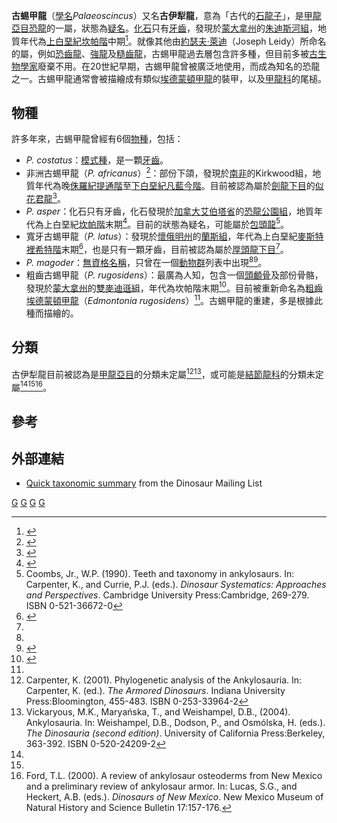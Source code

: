 {{Automatic Taxobox
| taxon = Palaeoscincus
| fossil_range = [[上白堊紀|上白堊紀]]
| image = Palaeoscincus costatus.jpg
| image_width = 250px
| image_caption = 古蜴甲龍[[模式種|模式種]]的牙齒
| authority = [[約瑟夫·萊迪|Leidy]], 1856
| type_species = '''古蜴甲龍<br>''Palaeoscincus costatus'''''
|type_species_authority = [[約瑟夫·萊迪|Leidy]], 1856
}}

'''古蜴甲龍'''（[[學名|學名]]''Palaeoscincus''）又名'''古伊犁龍'''，意為「古代的[[石龍子|石龍子]]」，是[[甲龍亞目|甲龍亞目]][[恐龍|恐龍]]的一屬，狀態為[[疑名|疑名]]。[[化石|化石]]只有[[牙齒|牙齒]]，發現於[[蒙大拿州|蒙大拿州]]的[[朱迪斯河組|朱迪斯河組]]，地質年代為[[上白堊紀|上白堊紀]][[坎帕階|坎帕階]]中期<ref name ="JL56">{{cite journal | last1 = Leidy | first1 = J. | year = 1856 | title = Notice of remains of extinct reptiles and fishes, discovered by Dr. F. V. Hayden in the Bad Lands of the Judith River, Nebraska Territories | url = | journal = Proceedings of the Academy of Natural Science Philadelphia | volume = 8 | issue = | pages = 72–73 }}</ref>。就像其他由[[約瑟夫·萊迪|約瑟夫·萊迪]]（Joseph Leidy）所命名的屬，例如[[恐齒龍|恐齒龍]]、[[強龍|強龍]]及[[糙齒龍|糙齒龍]]，古蜴甲龍過去層包含許多種，但目前多被[[古生物學家|古生物學家]]廢棄不用。在20世紀早期，古蜴甲龍曾被廣泛地使用，而成為知名的恐龍之一。古蜴甲龍通常會被描繪成有類似[[埃德蒙頓甲龍|埃德蒙頓甲龍]]的裝甲，以及[[甲龍科|甲龍科]]的尾槌。

==物種==
許多年來，古蜴甲龍曾經有6個[[物種|物種]]，包括：

*''P. costatus''：[[模式種|模式種]]，是一顆[[牙齒|牙齒]]。
*非洲古蜴甲龍（''P. africanus''）<ref name="RB12">{{cite journal | doi = 10.1080/00359191009519357 | last1 = Broom | first1 = R. | year = 1912 | title = Observations on some specimens of South African fossil reptiles preserved in the British Museum | url = | journal = Transactions of the Royal Society of South Africa | volume = 2 | issue = | pages = 19–25 }}</ref>：部份下頜，發現於[[南非|南非]]的Kirkwood組，地質年代為晚[[侏羅紀|侏羅紀]][[提通階|提通階]]至[[下白堊紀|下白堊紀]][[凡藍今階|凡藍今階]]。目前被認為屬於[[劍龍下目|劍龍下目]]的[[似花君龍|似花君龍]]<ref name="WC78">{{cite journal | last1 = Coombs | first1 = Jr. | year = 1978 | title = The families of the ornithischian dinosaur order Ankylosauria | url = http://palaeontology.palass-pubs.org/pdf/Vol%2021/Pages%20143-170.pdf | journal = Palaeontology | volume = 21 | issue = 1 | pages = 143–170 | access-date = 2012-07-13 | archive-date = 2013-11-11 | archive-url = https://web.archive.org/web/20131111154605/http://palaeontology.palass-pubs.org/pdf/Vol%2021/Pages%20143-170.pdf | dead-url = no }}</ref>。
*''P. asper''：化石只有牙齒，化石發現於[[加拿大|加拿大]][[艾伯塔省|艾伯塔省]]的[[恐龍公園組|恐龍公園組]]，地質年代為上白堊紀[[坎帕階|坎帕階]]末期<ref name="LL02">{{cite journal | last1 = Lambe | first1 = L.M. | year = 1902 | title = On Vertebrata of the mid-Cretaceous of the Northwest Territory. 2. New genera and species from the Belly River Series (mid-Cretaceous) | url = | journal = Contributions to Canadian Paleontology | volume = 3 | issue = | pages = 25–81 }}</ref>。目前的狀態為疑名，可能屬於[[包頭龍|包頭龍]]<ref name="WC90">Coombs, Jr., W.P. (1990). Teeth and taxonomy in ankylosaurs. In: Carpenter, K., and Currie, P.J. (eds.). ''Dinosaur Systematics: Approaches and Perspectives''. Cambridge University Press:Cambridge, 269-279.  ISBN 0-521-36672-0</ref>。
*寬牙古蜴甲龍（''P. latus''）：發現於[[懷俄明州|懷俄明州]]的[[蘭斯組|蘭斯組]]，年代為上白堊紀[[麥斯特裡希特階|麥斯特裡希特階]]末期<ref name="OCM92">{{cite journal | last1 = Marsh | first1 = O.C. | year = 1892 | title = Notes on Mesozoic vertebrate fossils | url =https://archive.org/details/sim_american-journal-of-science_1892-08_44_260/page/171| journal = American Journal of Science | volume = 44 | issue = | pages = 171–176 }}</ref>，也是只有一顆牙齒，目前被認為屬於[[厚頭龍下目|厚頭龍下目]]<ref name="WC90"/>。
*''P. magoder''：[[無資格名稱|無資格名稱]]，只曾在一個[[動物群|動物群]]列表中出現<ref name="WC90"/><ref name="H14">{{cite journal | doi = 10.1007/BF01496485 | last1 = Henning | first1 = C.L. | year = 1914 | title = Ueber neuer Saurierfunde aus Kanada und deren geologische Position | url = | journal = Naturwissenschaften | volume = 2 | issue = 31| pages = 769–776 }}</ref>。
*粗齒古蜴甲龍（''P. rugosidens''）：最廣為人知，包含一個[[頭顱骨|頭顱骨]]及部份骨骼，發現於[[蒙大拿州|蒙大拿州]]的[[雙麥迪遜組|雙麥迪遜組]]，年代為坎帕階末期<ref name="CWG30">{{cite journal | last1 = Gilmore | first1 = C.W. | year = 1930 | title = On dinosaurian reptiles from the Two Medicine Formation of Montana | url =https://archive.org/details/sim_united-states-national-museum-proceedings_1930-1931_77_2824-2843/page/1| journal = United States National Museum, Proceedings | volume = 77 | issue = | pages = 1–39 }}</ref>。目前被重新命名為[[埃德蒙頓甲龍|粗齒埃德蒙頓甲龍]]（''Edmontonia rugosidens''）<ref name="WC90"/>。古蜴甲龍的重建，多是根據此種而描繪的。

==分類==
古伊犁龍目前被認為是[[甲龍亞目|甲龍亞目]]的分類未定屬<ref>Carpenter, K. (2001). Phylogenetic analysis of the Ankylosauria. In: Carpenter, K. (ed.). ''The Armored Dinosaurs''. Indiana University Press:Bloomington, 455-483. ISBN 0-253-33964-2</ref><ref name="VMW04">Vickaryous, M.K., Maryańska, T., and Weishampel, D.B., (2004). Ankylosauria. In: Weishampel, D.B., Dodson, P., and Osmólska, H. (eds.). ''The Dinosauria (second edition)''. University of California Press:Berkeley, 363-392.  ISBN 0-520-24209-2</ref>，或可能是[[結節龍科|結節龍科]]的分類未定屬<ref name="WC78"/><ref name="WC90"/><ref name="TF00">Ford, T.L. (2000). A review of ankylosaur osteoderms from New Mexico and a preliminary review of ankylosaur armor. In: Lucas, S.G., and Heckert, A.B. (eds.). ''Dinosaurs of New Mexico''. New Mexico Museum of Natural History and Science Bulletin 17:157-176.</ref>。
 
==參考==
{{reflist}}

==外部連結==
* [http://dml.cmnh.org/2006Mar/msg00174.html Quick taxonomic summary] {{Wayback|url=http://dml.cmnh.org/2006Mar/msg00174.html |date=20160303181441 }} from the Dinosaur Mailing List
{{Thyreophora|A.}}
{{Taxonbar|from=Q871916}}

[[Category:可疑的恐龍|G]]
[[Category:結節龍科|G]]
[[Category:上白堊紀恐龍|G]]
[[Category:北美洲恐龍|G]]